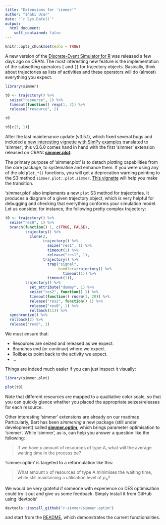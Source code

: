 ```yaml
---
title: "Extensions for 'simmer'"
author: "Iñaki Ucar"
date: "`r Sys.Date()`"
output:
  html_document:
    self_contained: false
---
```


```r
knitr::opts_chunk$set(echo = TRUE)
```

A new version of the [Discrete-Event Simulator for R](http://r-simmer.org/) was released a few days ago on CRAN. The most interesting new feature is the implementation of the subsetting operators `[` and `[[` for trajectory objects. Basically, think about trajectories as lists of activities and these operators will do (almost) everything you expect.

```r
library(simmer)

t0 <- trajectory() %>%
  seize("resource", 1) %>%
  timeout(function() rexp(1, 2)) %>%
  release("resource", 2)

t0

t0[c(3, 1)]
```

After the last maintenance update (v3.5.1), which fixed several bugs and included [a new interesting vignette with SimPy examples](http://r-simmer.org/articles/E-simpy.html) translated to 'simmer', this v3.6.0 comes hand in hand with the first 'simmer' extension released on CRAN: [**simmer.plot**](http://r-simmer.org/extensions/plot/). 

The primary purpose of 'simmer.plot' is to detach plotting capabilities from the core package, to systematise and enhance them. If you were using any of the old `plot_*()` functions, you will get a deprecation warning pointing to the S3 method `simmer.plot::plot.simmer`. [This vignette](http://r-simmer.org/extensions/plot/articles/plot.simmer.html) will help you make the transition.

'simmer.plot' also implements a new `plot` S3 method for trajectories. It produces a diagram of a given trajectory object, which is very helpful for debugging and checking that everything conforms your simulation model. Let us consider, for instance, the following pretty complex trajectory:

```r
t0 <- trajectory() %>%
  seize("res0", 1) %>%
  branch(function() 1, c(TRUE, FALSE),
         trajectory() %>%
           clone(2,
                 trajectory() %>%
                   seize("res1", 1) %>%
                   timeout(1) %>%
                   release("res1", 1),
                 trajectory() %>%
                   trap("signal",
                        handler=trajectory() %>%
                          timeout(1)) %>%
                   timeout(1)),
         trajectory() %>%
           set_attribute("dummy", 1) %>%
           seize("res2", function() 1) %>%
           timeout(function() rnorm(1, 20)) %>%
           release("res2", function() 1) %>%
           release("res0", 1) %>%
           rollback(11)) %>%
  synchronize() %>%
  rollback(2) %>%
  release("res0", 1)
```

We must ensure that:

- Resources are seized and released as we expect.
- Branches end (or continue) where we expect.
- Rollbacks point back to the activity we expect.
- ...

Things are indeed much easier if you can just inspect it visually:

```r
library(simmer.plot)

plot(t0)
```

Note that different resources are mapped to a qualitative color scale, so that you can quickly glance whether you placed the appropriate seizes/releases for each resource.

Other interesting 'simmer' extensions are already on our roadmap. Particularly, Bart has been _simmering_ a new package (still under development) called [**simmer.optim**](https://github.com/r-simmer/simmer.optim), which brings parameter optimisation to 'simmer'. While 'simmer', as is, can help you answer a question like the following:

> If we have x amount of resources of type A, what will the average waiting time in the process be?

'simmer.optim' is targeted to a reformulation like this:

> What amount x of resources of type A minimises the waiting time, while still maintaining a utilisation level of $\rho_A$?

We would be very grateful if someone with experience on DES optimisation could try it out and give us some feedback. Simply install it from GitHub using 'devtools'

```r
devtools::install_github("r-simmer/simmer.optim")
```

and start from the [README](https://github.com/r-simmer/simmer.optim), which demonstrates the current functionalities.
